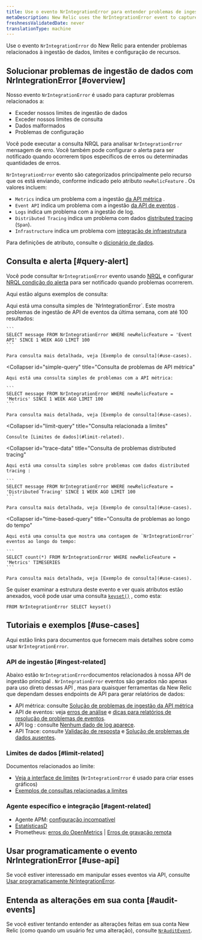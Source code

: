 ```yaml
---
title: Use o evento NrIntegrationError para entender problemas de ingestão de dados
metaDescription: New Relic uses the NrIntegrationError event to capture problems with data ingest and limits.
freshnessValidatedDate: never
translationType: machine
---
```


Use o evento `NrIntegrationError` do New Relic para entender problemas relacionados à ingestão de dados, limites e configuração de recursos.

## Solucionar problemas de ingestão de dados com NrIntegrationError [#overview]

Nosso evento `NrIntegrationError` é usado para capturar problemas relacionados a:

* Exceder nossos limites de ingestão de dados
* Exceder nossos limites de consulta
* Dados malformados
* Problemas de configuração

Você pode executar a consulta NRQL para analisar `NrIntegrationError` mensagem de erro. Você também pode configurar o alerta para ser notificado quando ocorrerem tipos específicos de erros ou determinadas quantidades de erros.

`NrIntegrationError` evento são categorizados principalmente pelo recurso que os está enviando, conforme indicado pelo atributo `newRelicFeature` . Os valores incluem:

* `Metrics` indica um problema com a ingestão [da API métrica](/docs/telemetry-data-platform/ingest-apis/metric-api/introduction-metric-api) .
* `Event API` indica um problema com a ingestão [da API de eventos](/docs/telemetry-data-platform/ingest-apis/introduction-event-api) .
* `Logs` indica um problema com a ingestão de log.
* `Distributed Tracing` indica um problema com dados [distributed tracing](/docs/distributed-tracing/concepts/introduction-distributed-tracing) (`Span`).
* `Infrastructure` indica um problema com [integração de infraestrutura](/docs/infrastructure/infrastructure-integrations/get-started/introduction-infrastructure-integrations/)

Para definições de atributo, consulte o [dicionário de dados](/attribute-dictionary/?event=NrIntegrationError).

## Consulta e alerta [#query-alert]

Você pode consultar `NrIntegrationError` evento usando [NRQL](/docs/query-your-data/nrql-new-relic-query-language/get-started/introduction-nrql-new-relics-query-language) e configurar [NRQL condição do alerta](/docs/alerts-applied-intelligence/new-relic-alerts/alert-conditions/create-nrql-alert-conditions) para ser notificado quando problemas ocorrerem.

Aqui estão alguns exemplos de consulta:

<CollapserGroup>
  <Collapser
    id="simple-query"
    title="Consulta de problemas de API de eventos"
  >
    Aqui está uma consulta simples de `NrIntegrationError`. Este mostra problemas de ingestão de API de eventos da última semana, com até 100 resultados:

    ```
    SELECT message FROM NrIntegrationError WHERE newRelicFeature = 'Event API' SINCE 1 WEEK AGO LIMIT 100
    ```

    Para consulta mais detalhada, veja [Exemplo de consulta](#use-cases).
  </Collapser>

  <Collapser
    id="simple-query"
    title="Consulta de problemas de API métrica"
  >
    Aqui está uma consulta simples de problemas com a API métrica:

    ```
    SELECT message FROM NrIntegrationError WHERE newRelicFeature = 'Metrics' SINCE 1 WEEK AGO LIMIT 100
    ```

    Para consulta mais detalhada, veja [Exemplo de consulta](#use-cases).
  </Collapser>

  <Collapser
    id="limit-query"
    title="Consulta relacionada a limites"
  >
    Consulte [Limites de dados](#limit-related).
  </Collapser>

  <Collapser
    id="trace-data"
    title="Consulta de problemas distributed tracing"
  >
    Aqui está uma consulta simples sobre problemas com dados distributed tracing :

    ```
    SELECT message FROM NrIntegrationError WHERE newRelicFeature = 'Distributed Tracing' SINCE 1 WEEK AGO LIMIT 100
    ```

    Para consulta mais detalhada, veja [Exemplo de consulta](#use-cases).
  </Collapser>

  <Collapser
    id="time-based-query"
    title="Consulta de problemas ao longo do tempo"
  >
    Aqui está uma consulta que mostra uma contagem de `NrIntegrationError` eventos ao longo do tempo:

    ```
    SELECT count(*) FROM NrIntegrationError WHERE newRelicFeature = 'Metrics' TIMESERIES
    ```

    Para consulta mais detalhada, veja [Exemplo de consulta](#use-cases).
  </Collapser>
</CollapserGroup>

Se quiser examinar a estrutura deste evento e ver quais atributos estão anexados, você pode usar uma consulta [`keyset()`](/docs/query-your-data/nrql-new-relic-query-language/get-started/nrql-syntax-clauses-functions/#keyset) , como esta:

```
FROM NrIntegrationError SELECT keyset()
```

## Tutoriais e exemplos [#use-cases]

Aqui estão links para documentos que fornecem mais detalhes sobre como usar `NrIntegrationError`.

### API de ingestão [#ingest-related]

Abaixo estão `NrIntegrationError`documentos relacionados à nossa API de ingestão principal . `NrIntegrationError` eventos são gerados não apenas para uso direto dessas API , mas para quaisquer ferramentas da New Relic que dependam desses endpoints de API para gerar relatórios de dados:

* API métrica: consulte [Solução de problemas de ingestão da API métrica](/docs/telemetry-data-platform/ingest-apis/metric-api/troubleshoot-nrintegrationerror-events)
* API de eventos: veja [erros de análise](/docs/telemetry-data-platform/ingest-apis/introduction-event-api/#errors-parsing) e [dicas para relatórios de resolução de problemas de eventos](/docs/telemetry-data-platform/ingest-apis/introduction-event-api/#nrIntegration).
* API log : consulte [Nenhum dado de log aparece](/docs/logs/log-management/troubleshooting/no-log-data-appears-ui).
* API Trace: consulte [Validação de resposta](/docs/distributed-tracing/trace-api/trace-api-general-requirements-limits/#response-validation) e [Solução de problemas de dados ausentes](/docs/apm/distributed-tracing/trace-api/troubleshooting-missing-trace-api-data).

### Limites de dados [#limit-related]

Documentos relacionados ao limite:

* [Veja a interface de limites](/docs/telemetry-data-platform/manage-data/view-system-limits) (`NrIntegrationError` é usado para criar esses gráficos)
* [Exemplos de consultas relacionadas a limites](/docs/telemetry-data-platform/manage-data/query-limits)

### Agente específico e integração [#agent-related]

* Agente APM: [configuração incompatível](/docs/agents/manage-apm-agents/troubleshooting/agent-nrintegrationerrors-appear-insights)
* [EstatísticasD](/docs/integrations/host-integrations/host-integrations-list/statsd-monitoring-integration-version-2)
* Prometheus: [erros do OpenMetrics](/docs/integrations/prometheus-integrations/troubleshooting/rate-limit-errors-prometheus-integration) \| [Erros de gravação remota](/docs/integrations/prometheus-integrations/install-configure-remote-write/remote-write-errors-error-messages)

## Usar programaticamente o evento NrIntegrationError [#use-api]

Se você estiver interessado em manipular esses eventos via API, consulte [Usar programaticamente NrIntegrationError](/docs/telemetry-data-platform/ingest-apis/metric-api/troubleshoot-nrintegrationerror-events/#programmatically-retrieve-nrintegrationerror-events).

## Entenda as alterações em sua conta [#audit-events]

Se você estiver tentando entender as alterações feitas em sua conta New Relic (como quando um usuário fez uma alteração), consulte [`NrAuditEvent`](/docs/telemetry-data-platform/understand-data/event-data/nrauditevent-event-data-query-examples).